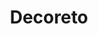 ---
slug: decoreto
link: /projects/decoreto/
category: 'projects'
title: Decoreto
publicData: Sep 11th 2020
pagesCount: 11
pages: 
        - page:
            - image: test
            - title: Главная,
        - page:
            - image: test
            - title: Категории,
        - page:
            - image: test
            - title: Доставка,
        - page:
            - image: test
            - title: Фрезеровка,
        - page:
            - image: test
            - title: Контакты,
        - page:
            - image: test
            - title: Мебель,
        - page:
            - image: test
            - title: Компании,
        - page:
            - image: test
            - title: Партнерам,
        - page:
            - image: test
            - title: Перегородки,
        - page:
            - image: test
            - title: Модальное окно,
        - page:
            - image: test
            - title: Продукты
sortIdx: 330
---